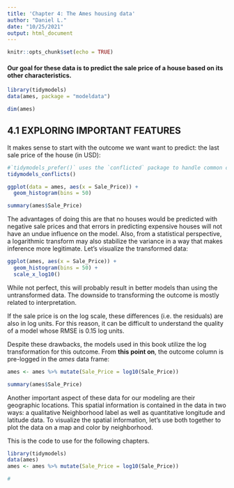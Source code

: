 ```yaml
---
title: 'Chapter 4: The Ames housing data'
author: "Daniel L."
date: "10/25/2021"
output: html_document
---
```


```r
knitr::opts_chunk$set(echo = TRUE)
```

#### Our goal for these data is to predict the sale price of a house based on its other characteristics.

```r
library(tidymodels)
data(ames, package = "modeldata")
```

```r
dim(ames)
```

## 4.1 EXPLORING IMPORTANT FEATURES

It makes sense to start with the outcome we want want to predict: the last sale price of the house (in USD):

```r
#`tidymodels_prefer()` uses the `conflicted` package to handle common conflicts with tidymodels and other packages.
tidymodels_conflicts()

ggplot(data = ames, aes(x = Sale_Price)) + 
  geom_histogram(bins = 50)
```

```r
summary(ames$Sale_Price)
```
 
The advantages of doing this are that no houses would be predicted with negative sale prices and that errors in predicting expensive houses will not have an undue influence on the model. Also, from a statistical perspective, a logarithmic transform may also stabilize the variance in a way that makes inference more legitimate. Let’s visualize the transformed data:

```r
ggplot(ames, aes(x = Sale_Price)) + 
  geom_histogram(bins = 50) +
  scale_x_log10()
```

While not perfect, this will probably result in better models than using the untransformed data. The downside to transforming the outcome is mostly related to interpretation.

If the sale price is on the log scale, these differences (i.e. the residuals) are also in log units. For this reason, it can be difficult to understand the quality of a model whose RMSE is 0.15 log units.

Despite these drawbacks, the models used in this book utilize the log transformation for this outcome. From $\textbf{this point on}$, the outcome column is pre-logged in the $ames$ data frame:

```r
ames <- ames %>% mutate(Sale_Price = log10(Sale_Price))
```

```r
summary(ames$Sale_Price)
```

Another important aspect of these data for our modeling are their geographic locations. This spatial information is contained in the data in two ways: a qualitative Neighborhood label as well as quantitative longitude and latitude data. To visualize the spatial information, let’s use both together to plot the data on a map and color by neighborhood.


This is the code to use for the following chapters.

```r
library(tidymodels)
data(ames)
ames <- ames %>% mutate(Sale_Price = log10(Sale_Price))
```

```r
#
```


